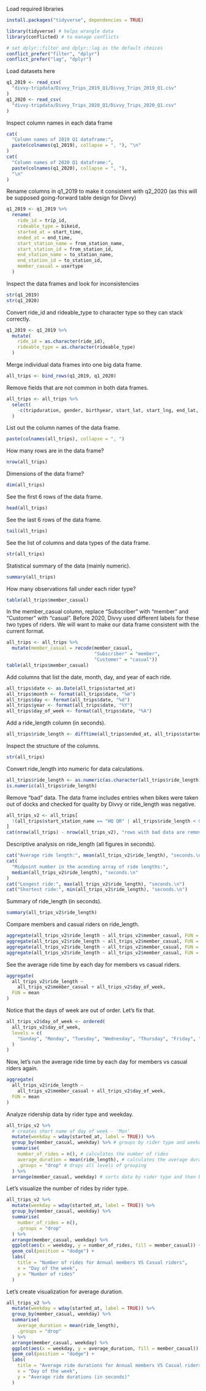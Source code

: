 Load required libraries
```r
install.packages("tidyverse", dependencies = TRUE)

library(tidyverse) # helps wrangle data
library(conflicted) # to manage conflicts

# set dplyr::filter and dplyr::lag as the default choices
conflict_prefer("filter", "dplyr")
conflict_prefer("lag", "dplyr")
```

Load datasets here
```r
q1_2019 <- read_csv(
  "divvy-tripdata/Divvy_Trips_2019_Q1/Divvy_Trips_2019_Q1.csv"
)
q1_2020 <- read_csv(
  "divvy-tripdata/Divvy_Trips_2020_Q1/Divvy_Trips_2020_Q1.csv"
)
```

Inspect column names in each data frame
```r
cat(
  "Column names of 2019 Q1 dataframe:",
  paste(colnames(q1_2019), collapse = ", "), "\n"
)
cat(
  "Column names of 2020 Q1 dataframe:",
  paste(colnames(q1_2020), collapse = ", "),
  "\n"
)
```

Rename columns in q1_2019 to make it consistent with q2_2020 (as this will be supposed going-forward table design for Divvy)
```r
q1_2019 <- q1_2019 %>%
  rename(
    ride_id = trip_id,
    rideable_type = bikeid,
    started_at = start_time,
    ended_at = end_time,
    start_station_name = from_station_name,
    start_station_id = from_station_id,
    end_station_name = to_station_name,
    end_station_id = to_station_id,
    member_casual = usertype
  )
```

Inspect the data frames and look for inconsistencies 
```r
str(q1_2019)
str(q1_2020)
```

Convert ride_id and rideable_type to character type so they can stack correctly.
```r
q1_2019 <- q1_2019 %>%
  mutate(
    ride_id = as.character(ride_id),
    rideable_type = as.character(rideable_type)
  )
```

Merge individual data frames into one big data frame.
```r
all_trips <- bind_rows(q1_2019, q1_2020)
```

Remove fields that are not common in both data frames.
```r
all_trips <- all_trips %>%
  select(
    -c(tripduration, gender, birthyear, start_lat, start_lng, end_lat, end_lng)
  )
```

List out the column names of the data frame.
```r
paste(colnames(all_trips), collapse = ", ")
```

How many rows are in the data frame?
```r
nrow(all_trips)
```

Dimensions of the data frame?
```r
dim(all_trips)
```

See the first 6 rows of the data frame.
```r
head(all_trips)
```

See the last 6 rows of the data frame.
```r
tail(all_trips)
```

See the list of columns and data types of the data frame.
```r
str(all_trips)
```

Statistical summary of the data (mainly numeric).
```r
summary(all_trips)
```

How many observations fall under each rider type?
```r
table(all_trips$member_casual)
```

In the member_casual column, replace "Subscriber" with "member" and "Customer" with "casual". Before 2020, Divvy used different labels for these two types of riders. We will want to make our data frame consistent with the current format.
```r
all_trips <- all_trips %>%
  mutate(member_casual = recode(member_casual,
                                "Subscriber" = "member",
                                "Customer" = "casual"))
table(all_trips$member_casual)
```

Add columns that list the date, month, day, and year of each ride.
```r
all_trips$date <- as.Date(all_trips$started_at)
all_trips$month <- format(all_trips$date, "%m")
all_trips$day <- format(all_trips$date, "%d")
all_trips$year <- format(all_trips$date, "%Y")
all_trips$day_of_week <- format(all_trips$date, "%A")
```

Add a ride_length column (in seconds).
```r
all_trips$ride_length <- difftime(all_trips$ended_at, all_trips$started_at)
```

Inspect the structure of the columns.
```r
str(all_trips)
```

Convert ride_length into numeric for data calculations.
```r
all_trips$ride_length <- as.numeric(as.character(all_trips$ride_length))
is.numeric(all_trips$ride_length)
```

Remove "bad" data. The data frame includes entries when bikes were taken out of docks and checked for quality by Divvy or ride_length was negative.
```r
all_trips_v2 <- all_trips[
  !(all_trips$start_station_name == "HQ QR" | all_trips$ride_length < 0),
]
cat(nrow(all_trips) - nrow(all_trips_v2), "rows with bad data are removed.")
```

Descriptive analysis on ride_length (all figures in seconds).
```r
cat("Average ride length:", mean(all_trips_v2$ride_length), "seconds.\n")
cat(
  "Midpoint number in the acending array of ride lengths:",
  median(all_trips_v2$ride_length), "seconds.\n"
)
cat("Longest ride:", max(all_trips_v2$ride_length), "seconds.\n")
cat("Shortest ride:", min(all_trips_v2$ride_length), "seconds.\n")
```

Summary of ride_length (in seconds).
```r
summary(all_trips_v2$ride_length)
```

Compare members and casual riders on ride_length.
```r
aggregate(all_trips_v2$ride_length ~ all_trips_v2$member_casual, FUN = mean)
aggregate(all_trips_v2$ride_length ~ all_trips_v2$member_casual, FUN = median)
aggregate(all_trips_v2$ride_length ~ all_trips_v2$member_casual, FUN = max)
aggregate(all_trips_v2$ride_length ~ all_trips_v2$member_casual, FUN = min)
```

See the average ride time by each day for members vs casual riders.
```r
aggregate(
  all_trips_v2$ride_length ~
    all_trips_v2$member_casual + all_trips_v2$day_of_week,
  FUN = mean
)
```

Notice that the days of week are out of order. Let's fix that.
```r
all_trips_v2$day_of_week <- ordered(
  all_trips_v2$day_of_week,
  levels = c(
    "Sunday", "Monday", "Tuesday", "Wednesday", "Thursday", "Friday", "Saturday"
  )
)
```

Now, let's run the average ride time by each day for members vs casual riders again.
```r
aggregate(
  all_trips_v2$ride_length ~
    all_trips_v2$member_casual + all_trips_v2$day_of_week,
  FUN = mean
)
```

Analyze ridership data by rider type and weekday.
```r
all_trips_v2 %>%
  # creates short name of day of week - 'Mon'
  mutate(weekday = wday(started_at, label = TRUE)) %>%
  group_by(member_casual, weekday) %>% # groups by rider type and weekday
  summarise(
    number_of_rides = n(), # calculates the number of rides
    average_duration = mean(ride_length), # calculates the average duration
    .groups = "drop" # drops all levels of grouping
  ) %>%
  arrange(member_casual, weekday) # sorts data by rider type and then by wekday
```

Let's visualize the number of rides by rider type.
```r
all_trips_v2 %>%
  mutate(weekday = wday(started_at, label = TRUE)) %>%
  group_by(member_casual, weekday) %>%
  summarise(
    number_of_rides = n(),
    .groups = "drop"
  ) %>%
  arrange(member_casual, weekday) %>%
  ggplot(aes(x = weekday, y = number_of_rides, fill = member_casual)) +
  geom_col(position = "dodge") +
  labs(
    title = "Number of rides for Annual members VS Casual riders",
    x = "Day of the week",
    y = "Number of rides"
  )
```

Let's create visualization for average duration.
```r
all_trips_v2 %>%
  mutate(weekday = wday(started_at, label = TRUE)) %>%
  group_by(member_casual, weekday) %>%
  summarise(
    average_duration = mean(ride_length),
    .groups = "drop"
  ) %>%
  arrange(member_casual, weekday) %>%
  ggplot(aes(x = weekday, y = average_duration, fill = member_casual)) +
  geom_col(position = "dodge") +
  labs(
    title = "Average ride durations for Annual members VS Casual riders",
    x = "Day of the week",
    y = "Average ride durations (in seconds)"
  )
```



































